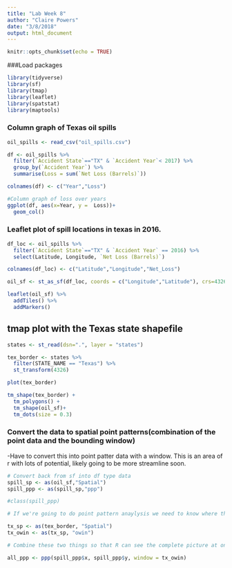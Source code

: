 ```yaml
---
title: "Lab Week 8"
author: "Claire Powers"
date: "3/8/2018"
output: html_document
---
```


```r
knitr::opts_chunk$set(echo = TRUE)
```

###Load packages
```r
library(tidyverse)
library(sf)
library(tmap)
library(leaflet)
library(spatstat)
library(maptools)
```

### Column graph of Texas oil spills
```r
oil_spills <- read_csv("oil_spills.csv")

df <- oil_spills %>% 
  filter(`Accident State`=="TX" & `Accident Year`< 2017) %>% 
  group_by(`Accident Year`) %>% 
  summarise(Loss = sum(`Net Loss (Barrels)`))

colnames(df) <- c("Year","Loss")

#Column graph of loss over years
ggplot(df, aes(x=Year, y =  Loss))+
  geom_col()

```

### Leaflet plot of spill locations in texas in 2016.
```r
df_loc <- oil_spills %>% 
  filter(`Accident State`=="TX" & `Accident Year` == 2016) %>% 
  select(Latitude, Longitude, `Net Loss (Barrels)`)

colnames(df_loc) <- c("Latitude","Longitude","Net_Loss")

oil_sf <- st_as_sf(df_loc, coords = c("Longitude","Latitude"), crs=4326)

leaflet(oil_sf) %>% 
  addTiles() %>% 
  addMarkers()
```

## tmap plot with the Texas state shapefile
```r
states <- st_read(dsn=".", layer = "states")

tex_border <- states %>% 
  filter(STATE_NAME == "Texas") %>% 
  st_transform(4326)

plot(tex_border)

tm_shape(tex_border) + 
  tm_polygons() +
  tm_shape(oil_sf)+
  tm_dots(size = 0.3)
```
### Convert the data to spatial point patterns(combination of the point data and the bounding window)

-Have to convert this into point patter data with a window. This is an area of r with lots of potential, likely going to be more streamline soon. 

```r
# Convert back from sf into df type data
spill_sp <- as(oil_sf,"Spatial")
spill_ppp <- as(spill_sp,"ppp")

#class(spill_ppp)

# If we're going to do point pattern anaylysis we need to know where the points are, and what out window bounds are. 

tx_sp <- as(tex_border, "Spatial")
tx_owin <- as(tx_sp, "owin")

# Combine these two things so that R can see the complete picture at once. 

all_ppp <- ppp(spill_ppp$x, spill_ppp$y, window = tx_owin)
```

